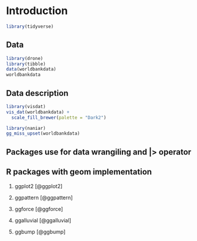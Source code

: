 # Introduction

```r
library(tidyverse)
```


## Data

```r
library(drone)
library(tibble)
data(worldbankdata)
worldbankdata
```

## Data description

```r
library(visdat)
vis_dat(worldbankdata) + 
  scale_fill_brewer(palette = "Dark2")
```

```r
library(naniar)
gg_miss_upset(worldbankdata) 
```

## Packages use for data wrangiling and |> operator


## R packages with geom implementation

1. ggplot2 [@ggplot2]

2. ggpattern [@ggpattern]

3. ggforce [@ggforce]

4. ggalluvial [@ggalluvial]

5. ggbump [@ggbump]

